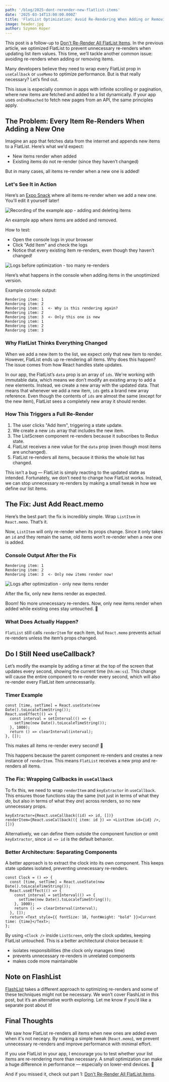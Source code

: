 ```yaml
---
path: '/blog/2025-dont-rerender-new-flatlist-items'
date: '2025-03-14T13:00:00.000Z'
title: 'FlatList Optimization: Avoid Re-Rendering When Adding or Removing Items'
image: header.jpg
author: Szymon Koper
---
```


This post is a follow-up to [Don't Re-Render All FlatList Items](/blog/2022-dont-rerender-all-flatlist-items). In the previous article, we optimized FlatList to prevent unnecessary re-renders when updating list item values. This time, we’ll tackle another common issue: avoiding re-renders when adding or removing items.

Many developers believe they need to wrap every FlatList prop in `useCallback` or `useMemo` to optimize performance. But is that really necessary? Let’s find out.

This issue is especially common in apps with infinite scrolling or pagination, where new items are fetched and added to a list dynamically. If your app uses `onEndReached` to fetch new pages from an API, the same principles apply.

## The Problem: Every Item Re-Renders When Adding a New One

Imagine an app that fetches data from the internet and appends new items to a FlatList. Here’s what we'd expect:

- New items render when added
- Existing items do not re-render (since they haven’t changed)

But in many cases, all items re-render when a new one is added!

### Let's See It in Action

Here’s an [Expo Snack](https://snack.expo.dev/@sakydpozrux/rerender-only-changed-items) where all items re-render when we add a new one. You'll edit it yourself later!

<div class="gif-container">

![Recording of the example app - adding and deleting items](flatlist-app-demo.gif)

An example app where items are added and removed.

</div>


How to test:
- Open the console logs in your browser
- Click "Add Item" and check the logs
- Notice that every existing item re-renders, even though they haven’t changed!

<div class="gif-container">

![Logs before optimization - too many re-renders](flatlist-logs-before.gif)

Here’s what happens in the console when adding items in the unoptimized version.

</div>

Example console output:
```
Rendering item: 1
Rendering item: 2
Rendering item: 1  <- Why is this rendering again?
Rendering item: 2
Rendering item: 3  <- Only this one is new
Rendering item: 1
Rendering item: 2
Rendering item: 3
```

### Why FlatList Thinks Everything Changed

When we add a new item to the list, we expect only that new item to render. However, FlatList ends up re-rendering all items. Why does this happen? The issue comes from how React handles state updates.

In our app, the FlatList’s `data` prop is an array of `ids`. We're working with immutable data, which means we don’t modify an existing array to add a new elements. Instead, we create a new array with the updated data. That means that whenever we add a new item, `ids` gets a brand new array reference. Even though the contents of `ids` are almost the same (except for the new item), FlatList sees a completely new array it should render.

### How This Triggers a Full Re-Render

1. The user clicks "Add Item", triggering a state update.
2. We create a new `ids` array that includes the new item.
3. The ListScreen component re-renders because it subscribes to Redux state.
4. FlatList receives a new value for the `data` prop (even though most items are unchanged).
5. FlatList re-renders all items, because it thinks the whole list has changed.

This isn’t a bug — FlatList is simply reacting to the updated state as intended. Fortunately, we don’t need to change how FlatList works. Instead, we can stop unnecessary re-renders by making a small tweak in how we define our list items.


## The Fix: Just Add React.memo

Here’s the best part: the fix is incredibly simple. Wrap `ListItem` in `React.memo`. That’s it.

Now, `ListItem` will only re-render when its props change. Since it only takes an `id` and they remain the same, old items won’t re-render when a new one is added.

### Console Output After the Fix
```
Rendering item: 1
Rendering item: 2
Rendering item: 3  <- Only new items render now!
```

<div class="gif-container">

![Logs after optimization - only new items render](flatlist-logs-after.gif)

After the fix, only new items render as expected.

</div>

Boom! No more unnecessary re-renders. Now, only new items render when added while existing ones stay untouched. 🎉

### What Does Actually Happen?

`FlatList` still calls `renderItem` for each item, but `React.memo` prevents actual re-renders unless the item’s props changed.


## Do I Still Need useCallback?

Let’s modify the example by adding a timer at the top of the screen that updates every second, showing the current time (`hh:mm:ss`). This change will cause the entire component to re-render every second, which will also re-render every FlatList item unnecessarily.

### Timer Example

```tsx
const [time, setTime] = React.useState(new Date().toLocaleTimeString());
React.useEffect(() => {
  const interval = setInterval(() => {
    setTime(new Date().toLocaleTimeString());
  }, 1000);
  return () => clearInterval(interval);
}, []);
```

This makes all items re-render every second! 🚨

This happens because the parent component re-renders and creates a new instance of `renderItem`. This means `FlatList` receives a new prop and re-renders all items.

### The Fix: Wrapping Callbacks in `useCallback`

To fix this, we need to wrap `renderItem` and `keyExtractor` in `useCallback`. This ensures those functions stay the same (not just in terms of what they _do_, but also in terms of what they _are_) across renders, so no new unnecessary props.

```tsx
keyExtractor={React.useCallback((id) => id, [])}
renderItem={React.useCallback(({ item: id }) => <ListItem id={id} />, [])}
```

Alternatively, we can define them outside the component function or omit `keyExtractor`, since `id => id` is the default behavior.


### Better Architecture: Separating Components

A better approach is to extract the clock into its own component. This keeps state updates isolated, preventing unnecessary re-renders.

```tsx
const Clock = () => {
  const [time, setTime] = React.useState(new Date().toLocaleTimeString());
  React.useEffect(() => {
    const interval = setInterval(() => {
      setTime(new Date().toLocaleTimeString());
    }, 1000);
    return () => clearInterval(interval);
  }, []);
  return <Text style={{ fontSize: 18, fontWeight: "bold" }}>Current time: {time}</Text>;
};
```

By using `<Clock />` inside `ListScreen`, only the clock updates, keeping FlatList untouched. This is a better architectural choice because it:
- isolates responsibilities (the clock only manages time)
- prevents unnecessary re-renders in unrelated components
- makes code more maintainable

## Note on FlashList

[FlashList](https://shopify.github.io/flash-list/) takes a different approach to optimizing re-renders and some of these techniques might not be necessary. We won’t cover FlashList in this post, but it’s an alternative worth exploring. Let me know if you’d like a separate post about it!

## Final Thoughts

We saw how FlatList re-renders all items when new ones are added even when it's not neceąry. By making a simple tweak (`React.memo`), we prevent unnecessary re-renders and improve performance with minimal effort.

If you use FlatList in your app, I encourage you to test whether your list items are re-rendering more than necessary. A small optimization can make a huge difference in performance — especially on lower-end devices. 🚀

And if you missed it, check out part 1: [Don't Re-Render All FlatList Items](/blog/2022-dont-rerender-all-flatlist-items/).
